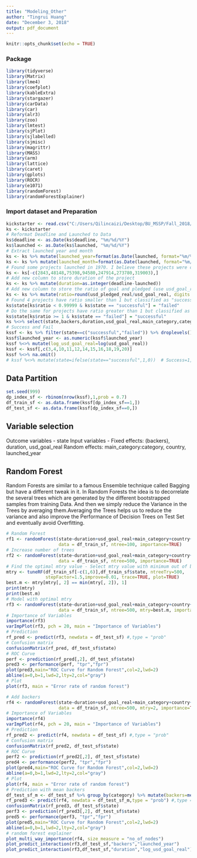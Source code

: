 ```yaml
---
title: "Modeling_Other"
author: "Tingrui Huang"
date: "December 3, 2018"
output: pdf_document
---
```


```r
knitr::opts_chunk$set(echo = TRUE)
```

### Package
```r
library(tidyverse)
library(Matrix)
library(lme4)
library(coefplot)
library(kableExtra)
library(stargazer)
library(carData)
library(car)
library(alr3)
library(zoo)
library(lmtest)
library(sjPlot)
library(sjlabelled)
library(sjmisc)
library(magrittr)
library(MASS)
library(arm)
library(lattice)
library(caret)
library(gplots)
library(ROCR)
library(e1071)
library(randomForest)
library(randomForestExplainer)
```

### Import dataset and Preparation
```r
kickstarter <- read.csv("C:/Users/Qilincaizi/Desktop/BU_MSSP/Fall_2018/MA678_Appl_Stat_Model/Midterm_Project/Kickstarter_project/dataset/kickstarter.csv")
ks <- kickstarter
# Reformat Deadline and Launched to Data
ks$deadline <- as.Date(ks$deadline, "%m/%d/%Y")
ks$launched <- as.Date(ks$launched, "%m/%d/%Y")
# Extract launched year and month
ks <- ks %>% mutate(launched_year=format(as.Date(launched, format="%m/%d/%Y"),"%Y"))
ks <- ks %>% mutate(launched_month=format(as.Date(launched, format="%m/%d/%Y"),"%m"))
# Found some projects launched in 1970. I believe these projects were canceled. Thus, remove these projects
ks <- ks[-c(2843,48148,75398,94580,247914,273780,319003),]
# Add new column to store duration of the project
ks <- ks %>% mutate(duration=as.integer(deadline-launched))
# Add new column to store the ratio of goal and pledged (use usd_goal_real and usd_pledged_real)
ks <- ks %>% mutate(ratio=round(usd_pledged_real/usd_goal_real, digits = 4))
# Found 4 projects have ratio smaller than 1 but classified as "successful"
ks$state[ks$ratio < 0.99999 & ks$state == "successful"] = "failed"
# Do the same for projects have ratio greater than 1 but classified as "failed"
ks$state[ks$ratio >= 1 & ks$state == "failed"] = "successful"
ks %<>% select(state,backers,duration,usd_goal_real,main_category,category,country,launched_year) %>% na.omit()
# Success and Fail
kssf <- ks %>% filter(state==c("successful","failed")) %>% droplevels()
kssf$launched_year <- as.numeric(kssf$launched_year)
kssf %<>% mutate(log_usd_goal_real=log(usd_goal_real))
kssf <- kssf[,c(3,4,10,11,12,14,15,16,18,19,20)]
kssf %<>% na.omit()
# kssf %<>% mutate(state=ifelse(state=="successful",1,0))  # Success=1, Failed=0
```
    
## Data Partition
```r
set.seed(999)
dp_index_sf <- rbinom(nrow(kssf),1,prob = 0.7)
df_train_sf <- as.data.frame(kssf[dp_index_sf==1,])
df_test_sf <- as.data.frame(kssf[dp_index_sf==0,])
```

## Variable selection
Outcome variables - state
Input variables - 
    Fixed effects: (backers), duration, usd_goal_real
    Random effects: main_category:category, country, launched_year
    
## Random Forest
Random Forests are similar to a famous Ensemble technique called Bagging but have a different tweak in it. In Random Forests the idea is to decorrelate the several trees which are generated by the different bootstrapped samples from training Data. And then we simply reduce the Variance in the Trees by averaging them.Averaging the Trees helps us to reduce the variance and also improve the Performance of Decision Trees on Test Set and eventually avoid Overfitting.
```r
# Random Forest
rf1 <- randomForest(state~duration+usd_goal_real+main_category+country+as.numeric(launched_year),
                    data = df_train_sf, ntree=100, importance=TRUE)
# Increase number of trees
rf2 <- randomForest(state~duration+usd_goal_real+main_category+country+as.numeric(launched_year),
                    data = df_train_sf, ntree=500, importance=TRUE)
# Find the optimal mtry value - Select mtry value with minimum out of bag(OOB) error
mtry <- tuneRF(df_train_sf[-c(1,6)],df_train_sf$state, ntreeTry=500,
               stepFactor=1.5,improve=0.01, trace=TRUE, plot=TRUE)
best.m <- mtry[mtry[, 2] == min(mtry[, 2]), 1]
print(mtry)
print(best.m)
# Model with optimal mtry
rf3 <- randomForest(state~duration+usd_goal_real+main_category+country+as.numeric(launched_year),
                    data = df_train_sf, ntree=500, mtry=best.m, importance=TRUE)
# Importance of Variables
importance(rf3)
varImpPlot(rf3, pch = 20, main = "Importance of Variables")
# Prediction
rf_pred <- predict(rf3, newdata = df_test_sf) #,type = "prob"
# Confusion matrix
confusionMatrix(rf_pred, df_test_sf$state)
# ROC Curve
perf <- prediction(rf_pred[,2], df_test_sf$state) 
pred3 <- performance(perf, "tpr","fpr")
plot(pred3,main="ROC Curve for Random Forest",col=2,lwd=2)
abline(a=0,b=1,lwd=2,lty=2,col="gray")
# Plot
plot(rf3, main = "Error rate of random forest")

# Add backers
rf4 <- randomForest(state~duration+usd_goal_real+main_category+country+launched_year+backers,
                    data = df_train_sf, ntree=500, mtry=2, importance=TRUE)
# Importance of Variables
importance(rf4)
varImpPlot(rf4, pch = 20, main = "Importance of Variables")
# Prediction
rf_pred2 <- predict(rf4, newdata = df_test_sf) #,type = "prob"
# Confusion matrix
confusionMatrix(rf_pred2, df_test_sf$state)
# ROC Curve
perf2 <- prediction(rf_pred2[,2], df_test_sf$state)
pred4 <- performance(perf2, "tpr","fpr")
plot(pred4,main="ROC Curve for Random Forest",col=2,lwd=2)
abline(a=0,b=1,lwd=2,lty=2,col="gray")
# Plot
plot(rf4, main = "Error rate of random forest")
# Prediction with mean backers
df_test_sf_m <- df_test_sf %>% group_by(category) %>% mutate(backers=mean(backers))
rf_pred3 <- predict(rf4, newdata = df_test_sf_m,type = "prob") #,type = "prob"
confusionMatrix(rf_pred3, df_test_sf$state)
perf3 <- prediction(rf_pred3[,2], df_test_sf$state)
pred5 <- performance(perf3, "tpr","fpr")
plot(pred5,main="ROC Curve for Random Forest",col=2,lwd=2)
abline(a=0,b=1,lwd=2,lty=2,col="gray")
# random forest explainer
plot_multi_way_importance(rf4, size_measure = "no_of_nodes")
plot_predict_interaction(rf3,df_test_sf,"backers","launched_year")
plot_predict_interaction(rf3,df_test_sf,"duration","log_usd_goal_real")
```

